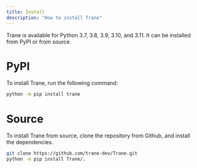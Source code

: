 ```yaml
---
title: Install
description: "How to install Trane"
---
```


Trane is available for Python 3.7, 3.8, 3.9, 3.10, and 3.11. It can be installed from PyPI or from source.

# PyPI
To install Trane, run the following command:
```bash
python -m pip install trane
```

# Source
To install Trane from source, clone the repository from Github, and install the dependencies.
```bash
git clone https://github.com/trane-dev/Trane.git
python -m pip install Trane/.
```
